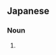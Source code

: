 ==Japanese==
{{ja-kanjitab|はな|かみ|k2=がみ|r=y|yomi=k}}

===Noun===
{{ja-noun|はながみ}}

# {{alternative spelling of|鼻紙|lang=ja}}